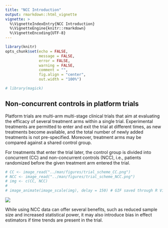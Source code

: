 ---
title: "NCC Introduction"
output: rmarkdown::html_vignette
vignette: >
  %\VignetteIndexEntry{NCC Introduction}
  %\VignetteEngine{knitr::rmarkdown}
  %\VignetteEncoding{UTF-8}
---

```{r setup, include=FALSE}
library(knitr)
opts_chunk$set(echo = FALSE,
               message = FALSE,
               error = FALSE,
               warning = FALSE,
               comment = "",
               fig.align = "center",
               out.width = "100%")

# library(magick)
```



## Non-concurrent controls in platform trials

Platform trials are multi-arm multi-stage clinical trials that aim at evaluating the efficacy of several treatment arms within a single trial. Experimental treatments are permitted to enter and exit the trial at different times, as new treatments become available, and the total number of newly added treatments is not pre-specified. Moreover, treatment arms may be compared against a shared control group. 


For treatments that enter the trial later, the control group is divided into concurrent (CC) and non-concurrent controls (NCC), i.e., patients randomized before the given treatment arm entered the trial. 


```{r}
# CC <- image_read("../man/figures/trial_scheme_CC.png")
# NCC <- image_read("../man/figures/trial_scheme_NCC.png")
# img <- c(CC, NCC)
# 
# image_animate(image_scale(img), delay = 150) # GIF saved through R Viewer
```

<img src="../man/figures/NCC_intro_gif.gif"/>


While using NCC data can offer several benefits, such as reduced sample size and increased statistical power, it may also introduce bias in effect estimators if time trends are present in the trial.








